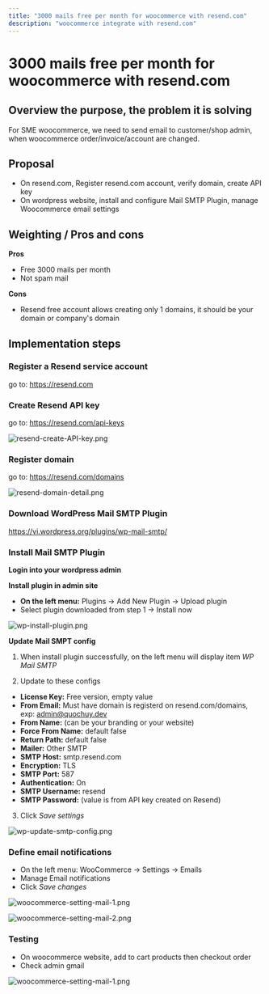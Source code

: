 ```yaml
---
title: "3000 mails free per month for woocommerce with resend.com"
description: "woocommerce integrate with resend.com"
---
```


# **3000 mails free per month for woocommerce with resend.com**

## **Overview the purpose, the problem it is solving**

For SME woocommerce, we need to send email to customer/shop admin, when woocommerce order/invoice/account are changed.

## **Proposal**

- On resend.com, Register resend.com account, verify domain, create API key
- On wordpress website, install and configure Mail SMTP Plugin, manage Woocommerce email settings

## **Weighting / Pros and cons**

**Pros**

- Free 3000 mails per month
- Not spam mail

**Cons**

- Resend free account allows creating only 1 domains, it should be your domain or company's domain

## **Implementation steps**

### Register a Resend service account

go to: https://resend.com

### Create Resend API key

go to: https://resend.com/api-keys

![resend-create-API-key.png](woocommerce-resend/resend-create-API-key.png)

### Register domain

go to: https://resend.com/domains

![resend-domain-detail.png](woocommerce-resend/resend-domain-detail.png)

### Download WordPress Mail SMTP Plugin

https://vi.wordpress.org/plugins/wp-mail-smtp/

### Install Mail SMTP Plugin

**Login into your wordpress admin**

**Install plugin in admin site**

- **On the left menu:** Plugins -> Add New Plugin -> Upload plugin
- Select plugin downloaded from step 1 -> Install now

![wp-install-plugin.png](woocommerce-resend/wp-install-plugin.png)

**Update Mail SMPT config**

1. When install plugin successfully, on the left menu will display item *WP Mail SMTP*

2. Update to these configs
- **License Key:** Free version, empty value
- **From Email:** Must have domain is registerd on resend.com/domains, exp: admin@quochuy.dev
- **From Name:** (can be your branding or your website)
- **Force From Name:** default false
- **Return Path:** default false
- **Mailer:** Other SMTP
- **SMTP Host:** smtp.resend.com
- **Encryption:** TLS
- **SMTP Port:** 587
- **Authentication:** On
- **SMTP Username:** resend
- **SMTP Password:** (value is from API key created on Resend)

3. Click *Save settings*

![wp-update-smtp-config.png](woocommerce-resend/wp-update-smtp-config.png)

### Define email notifications

- On the left menu: WooCommerce -> Settings -> Emails
- Manage Email notifications
- Click *Save changes*

![woocommerce-setting-mail-1.png](woocommerce-resend/woocommerce-setting-mail-1.png)

![woocommerce-setting-mail-2.png](woocommerce-resend/woocommerce-setting-mail-2.png)

### Testing

- On woocommerce website, add to cart products then checkout order
- Check admin gmail

![woocommerce-setting-mail-1.png](woocommerce-resend/mail-template.png)
